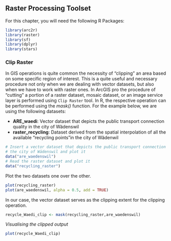 ## Raster Processing Toolset {#rasterprocessing}

For this chapter, you will need the following R Packages:

```r
library(arc2r)
library(raster)
library(sf)
library(dplyr)
library(stars)
```

### Clip Raster {#rasterprocessing-clipraster}

In GIS operations is quite common the necessity of "clipping" an area based on some specific region of interest. This is a quite useful and necessary procedure not only when we are dealing with vector datasets, but also when we have to work with raster ones. In ArcGIS pro the procedure of "cutting" a portion of a raster dataset, mosaic dataset, or an image service layer is performed using `Clip Raster` tool. In R, the respective operation can be performed using the _mask()_ function. For the example below, we are using the following datasets:

- __ARE_waedi__: Vector dataset that depicts the public transport connection quality in the city of Wädenswil
- __raster_recycling__: Dataset derived from the spatial interpolation of all the available "recycling points"in the city of Wädenwil  

<!--
/ todo: replcace this with arc2r/arc2r
/  assignees: KimboGilda
--> 

```r

# Insert a vector dataset that depicts the public transport connection quality in
# the city of Wädenswil and plot it
data("are_waedenswil")
# Read the raster dataset and plot it
data("recycling_raster")
```

Plot the two datasets one over the other.
```r
plot(recycling_raster)
plot(are_waedenswil, alpha = 0.5, add = TRUE)
```

In our case, the vector dataset serves as the clipping extent for the clipping operation.
```r
recycle_Waedi_clip <- mask(recycling_raster,are_waedenswil)
```


_Visualising the clipped output_
```r

plot(recycle_Waedi_clip)
```


